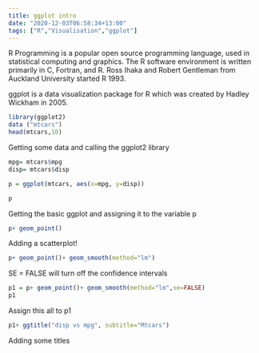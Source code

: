 ```yaml
---
title: ggplot intro
date: "2020-12-03T06:58:34+13:00"
tags: ["R","Visualisation","ggplot"]
---
```


R Programming is a popular open source programming language, used in statistical computing and graphics. The R software environment is written primarily in C, Fortran, and R.  Ross Ihaka and Robert Gentleman from Auckland University started R 1993.

ggplot is a data visualization package for R which was created by Hadley Wickham in 2005.

```r
library(ggplot2)
data ("mtcars")
head(mtcars,10)

```

Getting some data and calling the ggplot2 library

```r
mpg= mtcars$mpg
disp= mtcars$disp

p = ggplot(mtcars, aes(x=mpg, y=disp))

p
```

Getting the basic ggplot and assigning it to the variable p

```r
p+ geom_point()
```

Adding a scatterplot!

```r
p+ geom_point()+ geom_smooth(method="lm")
```

SE = FALSE will turn off the confidence intervals

```r
p1 = p+ geom_point()+ geom_smooth(method="lm",se=FALSE)
p1
```

Assign this all to p1

```r
p1+ ggtitle("disp vs mpg", subtitle="Mtcars") 
```

Adding some titles


